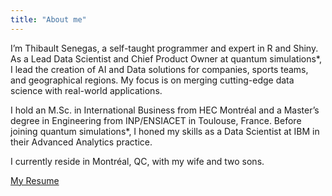 ```yaml
---
title: "About me"
---
```


I'm Thibault Senegas, a self-taught programmer and expert in R and Shiny. As a Lead Data Scientist and Chief Product Owner at quantum simulations*, I lead the creation of AI and Data solutions for companies, sports teams, and geographical regions. My focus is on merging cutting-edge data science with real-world applications.

I hold an M.Sc. in International Business from HEC Montréal and a Master's degree in Engineering from INP/ENSIACET in Toulouse, France. Before joining quantum simulations*, I honed my skills as a Data Scientist at IBM in their Advanced Analytics practice.

I currently reside in Montréal, QC, with my wife and two sons.

[My Resume](resume_ThS_2025.pdf)